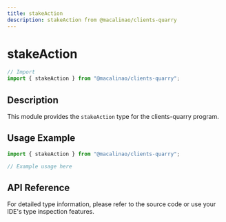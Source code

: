 ```yaml
---
title: stakeAction
description: stakeAction from @macalinao/clients-quarry
---
```


# stakeAction

```typescript
// Import
import { stakeAction } from "@macalinao/clients-quarry";
```

## Description

This module provides the `stakeAction` type for the clients-quarry program.

## Usage Example

```typescript
import { stakeAction } from "@macalinao/clients-quarry";

// Example usage here
```

## API Reference

For detailed type information, please refer to the source code or use your IDE's type inspection features.
